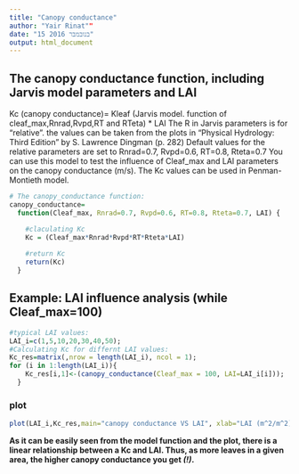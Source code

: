 ```yaml
---
title: "Canopy conductance"
author: "Yair Rinat""
date: "15 בנובמבר 2016"
output: html_document
---
```


## The canopy conductance function, including Jarvis model parameters and LAI

Kc (canopy conductance)= Kleaf (Jarvis model. function of cleaf_max,Rnrad,Rvpd,RT and RTeta) * LAI
The R in Jarvis parameters is for "relative". the values can be taken from the plots in "Physical Hydrology: Third Edition" by S. Lawrence Dingman
(p. 282)
Default values for the relative parameters are set to Rnrad=0.7, Rvpd=0.6, RT=0.8, Rteta=0.7
You can use this model to test the influence of Cleaf_max and LAI parameters on the canopy conductance (m/s).
The Kc values can be used in Penman-Montieth model.

```r
# The canopy_conductance function:
canopy_conductance=
  function(Cleaf_max, Rnrad=0.7, Rvpd=0.6, RT=0.8, Rteta=0.7, LAI) {

    #claculating Kc
    Kc = (Cleaf_max*Rnrad*Rvpd*RT*Rteta*LAI)
    
    #return Kc
    return(Kc)
  }
```


## Example: LAI influence analysis (while Cleaf_max=100)
```r
#typical LAI values:
LAI_i=c(1,5,10,20,30,40,50);
#Calculating Kc for differnt LAI values:
Kc_res=matrix(,nrow = length(LAI_i), ncol = 1);
for (i in 1:length(LAI_i)){
    Kc_res[i,1]<-(canopy_conductance(Cleaf_max = 100, LAI=LAI_i[i]));
  }

```

### plot
```r
plot(LAI_i,Kc_res,main="canopy conductance VS LAI", xlab="LAI (m^2/m^2)", ylab="Kc (m/s)")

```

__As it can be easily seen from the model function and the plot, there is a linear relationship between a Kc and LAI. Thus, as more leaves in a given area, the higher canopy conductance you get _(!)_.__